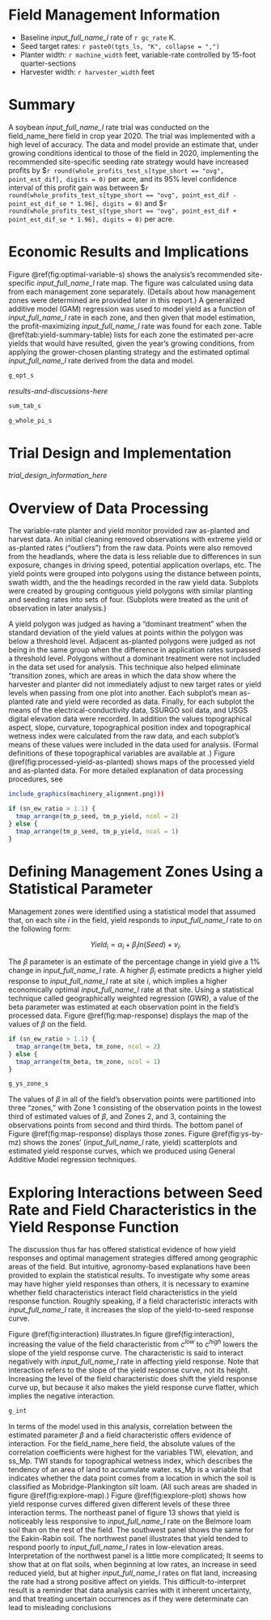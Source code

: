 # Field Management Information

+ Baseline _input_full_name_l_ rate of `r gc_rate` K.
+ Seed target rates: `r paste0(tgts_ls, "K", collapse = ",")` 
+ Planter width: `r machine_width` feet, variable-rate controlled by 15-foot quarter-sections
+ Harvester width: `r harvester_width` feet

# Summary  

A soybean _input_full_name_l_ rate trial was conducted on the field_name_here field in crop year 2020. The trial was <!--NEED to determine and assign: "was" or "was not". If the trial was not implemented accurately, for now we can write explanations by hand.  But eventually, we could probably write up a list of common reasons why implementation wasn't accurate, and choose one from that list to put in the text.--> implemented with a high level of accuracy. The data and model provide an estimate that, under growing conditions identical to those of the field in 2020, implementing the recommended site-specific seeding rate strategy would have increased profits by \$`r round(whole_profits_test_s[type_short == "ovg", point_est_dif], digits = 0)` per acre, and its 95% level confidence interval of this profit gain was between \$`r round(whole_profits_test_s[type_short == "ovg", point_est_dif - point_est_dif_se * 1.96], digits = 0)` and \$`r round(whole_profits_test_s[type_short == "ovg", point_est_dif + point_est_dif_se * 1.96], digits = 0)` per acre.


# Economic Results and Implications 

Figure \@ref(fig:optimal-variable-s) shows the analysis's recommended site-specific _input_full_name_l_ rate map. The figure was calculated using data from each management zone separately. (Details about how management zones were determined are provided later in this report.)  A generalized additive model (GAM) regression was used to model yield as a function of _input_full_name_l_ rate in each zone, and then given that model estimation, the profit-maximizing _input_full_name_l_ rate was found for each zone. Table \@ref(tab:yield-summary-table) lists for each zone the estimated per-acre yields that would have resulted, given the year's growing conditions, from applying the grower-chosen planting strategy and the estimated optimal _input_full_name_l_ rate derived from the data and model. 

```r
g_opt_s

```

_results-and-discussions-here_

```r
sum_tab_s

```

```r
g_whole_pi_s

```

# Trial Design and Implementation

_trial_design_information_here_

# Overview of Data Processing

The variable-rate planter and yield monitor provided raw as-planted and harvest data. An initial cleaning removed observations with extreme yield or as-planted rates ("outliers") from the raw data. Points were also removed from the headlands, where the data is less reliable due to differences in sun exposure, changes in driving speed, potential application overlaps, etc. The yield points were grouped into polygons using the distance between points, swath width, and the the headings recorded in the raw yield data. Subplots were created by grouping contiguous yield polygons with similar planting and seeding rates into sets of four.  (Subplots were treated as the unit of observation in later analysis.) 

A yield polygon was judged as having a "dominant treatment" when the standard deviation of the yield values at points within the polygon was below a threshold level. Adjacent as-planted polygons were judged as not being in the same group when the difference in application rates surpassed a threshold level.  Polygons without a dominant treatment were not included in the data set used for analysis. This technique also helped eliminate "transition zones, which are areas in which the data show where the harvester and planter did not immediately adjust to new target rates or yield levels when passing from one plot into another. Each subplot's mean as-planted rate and yield were recorded as data. Finally, for each subplot the means of the electrical-conductivity data, SSURGO soil data, and USGS digital elevation data were recorded. In addition the values topographical aspect, slope, curvature, topographical position index and topographical wetness index were calculated from the raw data, and each subplot's means of these values were included in the data used for analysis.  (Formal definitions of these topographical variables are available at <!--citation-->.) Figure \@ref(fig:processed-yield-as-planted) shows maps of the processed yield and as-planted data.  For more detailed explanation of data processing procedures, see <!--We need a cite, and we need to write up the cited document.-->

```r
include_graphics(machinery_alignment.png))) 
```

```r

if (sn_ew_ratio > 1.1) {
  tmap_arrange(tm_p_seed, tm_p_yield, ncol = 2)
} else {
  tmap_arrange(tm_p_seed, tm_p_yield, ncol = 1)
}

```

# Defining Management Zones Using a Statistical Parameter

Management zones were identified using a statistical model that assumed that, on each site $i$ in the field, yield responds to _input_full_name_l_ rate to on the following form:

$$
Yield_i = \alpha_i + \beta_i ln(Seed) + v_i.
$$

The $\beta$ parameter is an estimate of the percentage change in yield give a 1% change in _input_full_name_l_ rate.  A higher $\beta_i$ estimate predicts a higher yield response to _input_full_name_l_ rate at site $i$, which implies a higher economically optimal _input_full_name_l_ rate at that site.  Using a statistical technique called geographically weighted regression (GWR), a value of the beta parameter was estimated at each observation point in the field's processed data.  Figure \@ref(fig:map-response) displays the map of the values of $\beta$ on the field.


```r

if (sn_ew_ratio > 1.1) {
  tmap_arrange(tm_beta, tm_zone, ncol = 2)
} else {
  tmap_arrange(tm_beta, tm_zone, ncol = 1)
}

```

```r
g_ys_zone_s

```

The values of $\beta$ in all of the field's observation points were partitioned into three “zones,” with Zone 1 consisting of the observation points in the lowest third of estimated values of $\beta$, and Zones 2, and 3, containing the observations points from second and third thirds.  The bottom panel of Figure \@ref(fig:map-response) displays those zones.  Figure \@ref(fig:ys-by-mz) shows the zones' (_input_full_name_l_ rate, yield) scatterplots and estimated yield response curves, which we produced using General Additive Model regression techniques. 

# Exploring Interactions between Seed Rate and Field Characteristics in the Yield Response Function

The discussion thus far has offered statistical evidence of how yield responses and optimal management strategies differed among geographic areas of the field.  But intuitive, agronomy-based explanations have been provided to explain the statistical results.  To investigate why some areas may have higher yield responses than others, it is necessary to examine whether field characteristics interact field characteristics in the yield response function.  Roughly speaking, if a field characteristic interacts with _input_full_name_l_ rate, it increases the slop of the yield-to-seed response curve.  

Figure \@ref(fig:interaction) illustrates.In figure \@ref(fig:interaction), increasing the value of the field characteristic from $c^{low}$ to $c^{high}$ lowers the slope of the yield response curve.  The characteristic is said to interact negatively with _input_full_name_l_ rate in affecting yield response.  Note that interaction refers to the slope of the yield response curve, not its height.  Increasing the level of the field characteristic does shift the yield response curve up, but because it also makes the yield response curve flatter, which implies the negative interaction.

```r

g_int

```

In terms of the model used in this analysis, correlation between the estimated parameter $\beta$ and a field characteristic offers evidence of interaction.  For the field_name_here field, the absolute values of the correlation coefficients were highest for the variables TWI, elevation, and ss_Mp.  TWI stands for topographical wetness index, which describes the tendency of an area of land to accumulate water.  ss_Mp is a variable that indicates whether the data point comes from a location in which the soil is classified as Mobridge-Plankington silt loam.  (All such areas are shaded in figure \@ref(fig:explore-map).)  Figure \@ref(fig:explore-plot) shows how yield response curves differed given different levels of these three interaction terms.  The northeast panel of figure 13 shows that yield is noticeably less responsive to _input_full_name_l_ rate on the Belmore loam soil than on the rest of the field.  The southwest panel shows the same for the Eakin-Rabin soil.  The northwest panel illustrates that yield tended to respond poorly to _input_full_name_l_ rates in low-elevation areas.  Interpretation of the northwest panel is a little more complicated;  It seems to show that at on flat soils, when beginning at low rates, an increase in seed reduced yield, but at higher _input_full_name_l_ rates on flat land, increasing the rate had a strong positive affect on yields.  This difficult-to-interpret result is a reminder that data analysis carries with it inherent uncertainty, and that treating uncertain occurrences as if they were determinate can lead to misleading conclusions 

